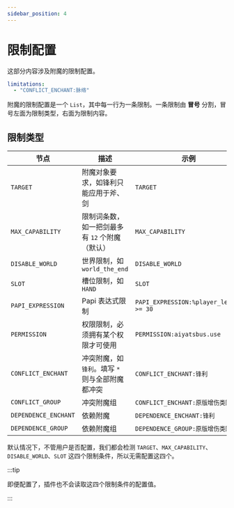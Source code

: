 ```yaml
---
sidebar_position: 4
---
```


# 限制配置

这部分内容涉及附魔的限制配置。

```yaml
limitations:
  - "CONFLICT_ENCHANT:脉络"
```

附魔的限制配置是一个 `List`，其中每一行为一条限制。一条限制由 **冒号** 分割，冒号左面为限制类型，右面为限制内容。

## 限制类型

| 节点            | 描述                       | 示例                    |
|-----------------|----------------------------|------------------------|
| `TARGET`        | 附魔对象要求，如锋利只能应用于斧、剑 | `TARGET` |
| `MAX_CAPABILITY`| 限制词条数，如一把剑最多有 `12` 个附魔（默认）           | `MAX_CAPABILITY` |
| `DISABLE_WORLD` | 世界限制，如 `world_the_end` | `DISABLE_WORLD` |
| `SLOT` | 槽位限制，如 `HAND` | `SLOT` |
| `PAPI_EXPRESSION`            | Papi 表达式限制 | `PAPI_EXPRESSION:%player_level% >= 30` |
| `PERMISSION`    | 权限限制，必须拥有某个权限才可使用 | `PERMISSION:aiyatsbus.use` |
| `CONFLICT_ENCHANT` | 冲突附魔，如 `锋利`。填写 `*` 则与全部附魔都冲突 | `CONFLICT_ENCHANT:锋利` |
| `CONFLICT_GROUP` | 冲突附魔组 | `CONFLICT_ENCHANT:原版增伤类附魔` |
| `DEPENDENCE_ENCHANT` | 依赖附魔 | `DEPENDENCE_ENCHANT:锋利` |
| `DEPENDENCE_GROUP` | 依赖附魔组 | `DEPENDENCE_GROUP:原版增伤类附魔` |

默认情况下，不管用户是否配置，我们都会检测 `TARGET`、`MAX_CAPABILITY`、`DISABLE_WORLD`、`SLOT` 这四个限制条件，所以无需配置这四个。

:::tip

即便配置了，插件也不会读取这四个限制条件的配置值。

:::